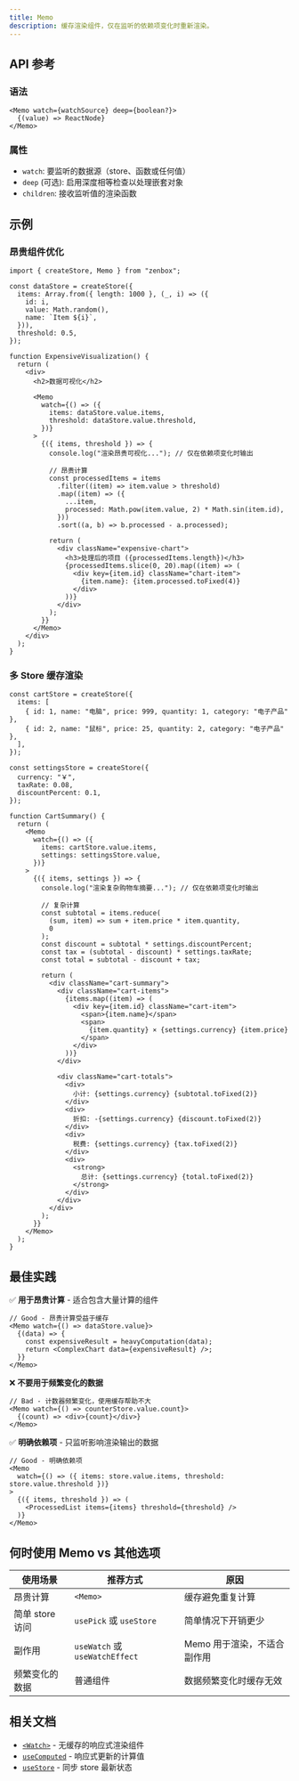 ```yaml
---
title: Memo
description: 缓存渲染组件，仅在监听的依赖项变化时重新渲染。
---
```


## API 参考

### 语法

```tsx
<Memo watch={watchSource} deep={boolean?}>
  {(value) => ReactNode}
</Memo>
```

### 属性

- `watch`: 要监听的数据源（store、函数或任何值）
- `deep` (可选): 启用深度相等检查以处理嵌套对象
- `children`: 接收监听值的渲染函数

## 示例

### 昂贵组件优化

```tsx
import { createStore, Memo } from "zenbox";

const dataStore = createStore({
  items: Array.from({ length: 1000 }, (_, i) => ({
    id: i,
    value: Math.random(),
    name: `Item ${i}`,
  })),
  threshold: 0.5,
});

function ExpensiveVisualization() {
  return (
    <div>
      <h2>数据可视化</h2>

      <Memo
        watch={() => ({
          items: dataStore.value.items,
          threshold: dataStore.value.threshold,
        })}
      >
        {({ items, threshold }) => {
          console.log("渲染昂贵可视化..."); // 仅在依赖项变化时输出

          // 昂贵计算
          const processedItems = items
            .filter((item) => item.value > threshold)
            .map((item) => ({
              ...item,
              processed: Math.pow(item.value, 2) * Math.sin(item.id),
            }))
            .sort((a, b) => b.processed - a.processed);

          return (
            <div className="expensive-chart">
              <h3>处理后的项目 ({processedItems.length})</h3>
              {processedItems.slice(0, 20).map((item) => (
                <div key={item.id} className="chart-item">
                  {item.name}: {item.processed.toFixed(4)}
                </div>
              ))}
            </div>
          );
        }}
      </Memo>
    </div>
  );
}
```

### 多 Store 缓存渲染

```tsx
const cartStore = createStore({
  items: [
    { id: 1, name: "电脑", price: 999, quantity: 1, category: "电子产品" },
    { id: 2, name: "鼠标", price: 25, quantity: 2, category: "电子产品" },
  ],
});

const settingsStore = createStore({
  currency: "￥",
  taxRate: 0.08,
  discountPercent: 0.1,
});

function CartSummary() {
  return (
    <Memo
      watch={() => ({
        items: cartStore.value.items,
        settings: settingsStore.value,
      })}
    >
      {({ items, settings }) => {
        console.log("渲染复杂购物车摘要..."); // 仅在依赖项变化时输出

        // 复杂计算
        const subtotal = items.reduce(
          (sum, item) => sum + item.price * item.quantity,
          0
        );
        const discount = subtotal * settings.discountPercent;
        const tax = (subtotal - discount) * settings.taxRate;
        const total = subtotal - discount + tax;

        return (
          <div className="cart-summary">
            <div className="cart-items">
              {items.map((item) => (
                <div key={item.id} className="cart-item">
                  <span>{item.name}</span>
                  <span>
                    {item.quantity} × {settings.currency} {item.price}
                  </span>
                </div>
              ))}
            </div>

            <div className="cart-totals">
              <div>
                小计: {settings.currency} {subtotal.toFixed(2)}
              </div>
              <div>
                折扣: -{settings.currency} {discount.toFixed(2)}
              </div>
              <div>
                税费: {settings.currency} {tax.toFixed(2)}
              </div>
              <div>
                <strong>
                  总计: {settings.currency} {total.toFixed(2)}
                </strong>
              </div>
            </div>
          </div>
        );
      }}
    </Memo>
  );
}
```

## 最佳实践

✅ **用于昂贵计算** - 适合包含大量计算的组件

```tsx
// Good - 昂贵计算受益于缓存
<Memo watch={() => dataStore.value}>
  {(data) => {
    const expensiveResult = heavyComputation(data);
    return <ComplexChart data={expensiveResult} />;
  }}
</Memo>
```

❌ **不要用于频繁变化的数据**

```tsx
// Bad - 计数器频繁变化，使用缓存帮助不大
<Memo watch={() => counterStore.value.count}>
  {(count) => <div>{count}</div>}
</Memo>
```

✅ **明确依赖项** - 只监听影响渲染输出的数据

```tsx
// Good - 明确依赖项
<Memo
  watch={() => ({ items: store.value.items, threshold: store.value.threshold })}
>
  {({ items, threshold }) => (
    <ProcessedList items={items} threshold={threshold} />
  )}
</Memo>
```

## 何时使用 Memo vs 其他选项

| 使用场景        | 推荐方式                       | 原因                        |
| --------------- | ------------------------------ | --------------------------- |
| 昂贵计算        | `<Memo>`                       | 缓存避免重复计算            |
| 简单 store 访问 | `usePick` 或 `useStore`        | 简单情况下开销更少          |
| 副作用          | `useWatch` 或 `useWatchEffect` | Memo 用于渲染，不适合副作用 |
| 频繁变化的数据  | 普通组件                       | 数据频繁变化时缓存无效      |

## 相关文档

- [`<Watch>`](./Watch) - 无缓存的响应式渲染组件
- [`useComputed`](../hooks/useComputed) - 响应式更新的计算值
- [`useStore`](../hooks/useStore) - 同步 store 最新状态
